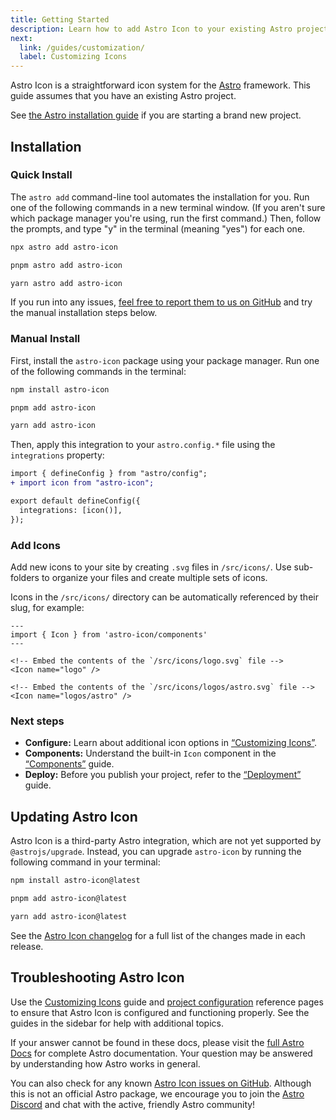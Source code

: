 ```yaml
---
title: Getting Started
description: Learn how to add Astro Icon to your existing Astro project.
next: 
  link: /guides/customization/
  label: Customizing Icons
---
```



Astro Icon is a straightforward icon system for the [Astro](https://astro.build) framework.
This guide assumes that you have an existing Astro project.

See [the Astro installation guide](https://docs.astro.build/en/install/auto/) if you are starting a brand new project.

## Installation

### Quick Install

The `astro add` command-line tool automates the installation for you. Run one of the following commands in a new terminal window. (If you aren't sure which package manager you're using, run the first command.) Then, follow the prompts, and type "y" in the terminal (meaning "yes") for each one.

<Tabs>
<TabItem label="npm">

```sh
npx astro add astro-icon
```

</TabItem>
<TabItem label="pnpm">

```sh
pnpm astro add astro-icon
```

</TabItem>
<TabItem label="Yarn">

```sh
yarn astro add astro-icon
```

</TabItem>

</Tabs>

If you run into any issues, [feel free to report them to us on GitHub](https://github.com/natemoo-re/astro-icon/issues) and try the manual installation steps below.

### Manual Install

First, install the `astro-icon` package using your package manager. Run one of the following commands in the terminal:

<Tabs>
<TabItem label="npm">

```sh
npm install astro-icon
```

</TabItem>
<TabItem label="pnpm">

```sh
pnpm add astro-icon
```

</TabItem>
<TabItem label="Yarn">

```sh
yarn add astro-icon
```

</TabItem>

</Tabs>

Then, apply this integration to your `astro.config.*` file using the `integrations` property:

```diff title="astro.config.mjs" lang="js" ins="icon()"
import { defineConfig } from "astro/config";
+ import icon from "astro-icon";

export default defineConfig({
  integrations: [icon()],
});
```

### Add Icons

Add new icons to your site by creating `.svg` files in `/src/icons/`.
Use sub-folders to organize your files and create multiple sets of icons.

Icons in the `/src/icons/` directory can be automatically referenced by their slug, for example:

```astro mark="/src/icons/logo.svg" mark="logo" mark="/src/icons/logos/astro.svg" mark="logos/astro"
---
import { Icon } from 'astro-icon/components'
---

<!-- Embed the contents of the `/src/icons/logo.svg` file -->
<Icon name="logo" />

<!-- Embed the contents of the `/src/icons/logos/astro.svg` file -->
<Icon name="logos/astro" />
```


### Next steps

- **Configure:** Learn about additional icon options in [“Customizing Icons”](/guides/customization/).
- **Components:** Understand the built-in `Icon` component in the [“Components”](/guides/components/) guide.
- **Deploy:** Before you publish your project, refer to the [“Deployment”](/guides/deployment/) guide.

## Updating Astro Icon

Astro Icon is a third-party Astro integration, which are not yet supported by `@astrojs/upgrade`. Instead, you can upgrade `astro-icon` by running the following command in your terminal:

<Tabs>
<TabItem label="npm">

```sh
npm install astro-icon@latest
```

</TabItem>
<TabItem label="pnpm">

```sh
pnpm add astro-icon@latest
```

</TabItem>
<TabItem label="Yarn">

```sh
yarn add astro-icon@latest
```

</TabItem>
</Tabs>

See the [Astro Icon changelog](https://github.com/natemoo-re/astro-icon/blob/main/packages/core/CHANGELOG.md) for a full list of the changes made in each release.

## Troubleshooting Astro Icon

Use the [Customizing Icons](/guides/customization/) guide and [project configuration](/reference/configuration/) reference pages to ensure that Astro Icon is configured and functioning properly.
See the guides in the sidebar for help with additional topics.

If your answer cannot be found in these docs, please visit the [full Astro Docs](https://docs.astro.build) for complete Astro documentation.
Your question may be answered by understanding how Astro works in general.

You can also check for any known [Astro Icon issues on GitHub](https://github.com/natemoo-re/astro-icon/issues). Although this is not an official Astro package, we encourage you to join the [Astro Discord](https://astro.build/chat/) and chat with the active, friendly Astro community!

